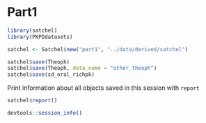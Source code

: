 # Part1

```r
library(satchel)
library(PKPDdatasets)
```

```r
satchel <- Satchel$new("part1", "../data/derived/satchel")
```

```r
satchel$save(Theoph)
satchel$save(Theoph, data_name = "other_theoph")
satchel$save(sd_oral_richpk)
```

Print information about all objects saved in this session with `report`
```r
satchel$report()
```

```r
devtools::session_info()
```


